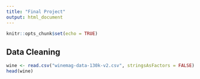 ```yaml
---
title: "Final Project"
output: html_document
---
```


```r
knitr::opts_chunk$set(echo = TRUE)
```

## Data Cleaning

```r
wine <- read.csv("winemag-data-130k-v2.csv", stringsAsFactors = FALSE)
head(wine)



```



